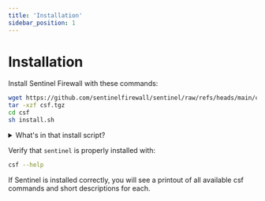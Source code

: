 ```yaml
---
title: 'Installation'
sidebar_position: 1
---
```


# Installation

Install Sentinel Firewall with these commands:

```bash
wget https://github.com/sentinelfirewall/sentinel/raw/refs/heads/main/csf.tgz
tar -xzf csf.tgz
cd csf
sh install.sh
```

<details>

<summary>What's in that install script?</summary>

It is always a good idea to inspect scripts before running them!

Below are the contents of `install.sh` for your verification.

```bash
#!/bin/sh

echo
echo "Selecting installer..."
echo

if [ -e "/usr/local/cpanel/version" ]; then
	echo "Running csf cPanel installer"
	echo
	sh install.cpanel.sh
elif [ -e "/usr/local/directadmin/directadmin" ]; then
	echo "Running csf DirectAdmin installer"
	echo
	sh install.directadmin.sh
elif [ -e "/usr/local/interworx" ]; then
	echo "Running csf InterWorx installer"
	echo
	sh install.interworx.sh
elif [ -e "/usr/local/cwpsrv" ]; then
	echo "Running csf CentOS Web Panel installer"
	echo
	sh install.cwp.sh
elif [ -e "/usr/local/vesta" ]; then
	echo "Running csf VestaCP installer"
	echo
	sh install.vesta.sh
elif [ -e "/usr/local/CyberCP" ]; then
	echo "Running csf CyberPanel installer"
	echo
	sh install.cyberpanel.sh
else
	echo "Running csf generic installer"
	echo
	sh install.generic.sh
fi
```

</details>

Verify that `sentinel` is properly installed with:

```bash
csf --help
```

If Sentinel is installed correctly, you will see a printout of all available csf commands and short descriptions for each.
